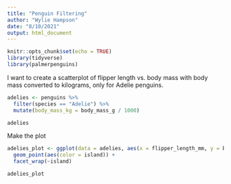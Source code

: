 ```yaml
---
title: "Penguin Filtering"
author: "Wylie Hampson"
date: "8/10/2021"
output: html_document
---
```


```r
knitr::opts_chunk$set(echo = TRUE)
library(tidyverse)
library(palmerpenguins)
```

I want to create a scatterplot of flipper length vs. body mass with body mass converted to kilograms, only for Adelie penguins.

```r
adelies <- penguins %>% 
  filter(species == "Adelie") %>% 
  mutate(body_mass_kg = body_mass_g / 1000)

adelies
```

Make the plot

```r
adelies_plot <- ggplot(data = adelies, aes(x = flipper_length_mm, y = body_mass_kg)) +
  geom_point(aes(color = island)) +
  facet_wrap(~island)

adelies_plot
```

